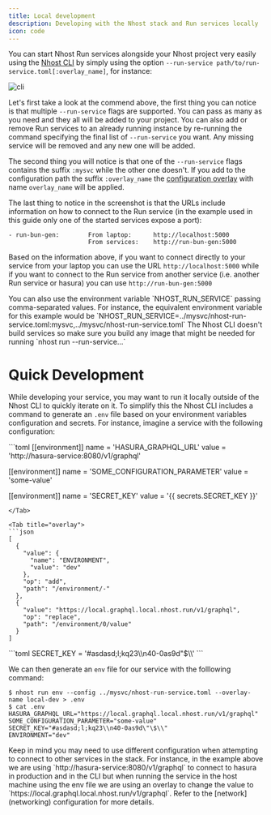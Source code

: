 ```yaml
---
title: Local development
description: Developing with the Nhost stack and Run services locally
icon: code
---
```


You can start Nhost Run services alongside your Nhost project very easily using the [Nhost CLI](/guides/cli/local-development) by simply using the option `--run-service path/to/run-service.toml[:overlay_name]`, for instance:

![cli](/images/run/local_development_1.png)

Let's first take a look at the commend above, the first thing you can notice is that multiple `--run-service` flags are supported. You can pass as many as you need and they all will be added to your project. You can also add or remove Run services to an already running instance by re-running the command specifying the final list of `--run-service` you want. Any missing service will be removed and any new one will be added.

The second thing you will notice is that one of the `--run-service` flags contains the suffix `:mysvc` while the other one doesn't. If you add to the configuration path the suffix `:overlay_name` the [configuration overlay](configuration-overlays) with name `overlay_name` will be applied.

The last thing to notice in the screenshot is that the URLs include information on how to connect to the Run service (in the example used in this guide only one of the started services expose a port):

```
- run-bun-gen:        From laptop:      http://localhost:5000
                      From services:    http://run-bun-gen:5000
```

Based on the information above, if you want to connect directly to your service from your laptop you can use the URL `http://localhost:5000` while if you want to connect to the Run service from another service (i.e. another Run service or hasura) you can use `http://run-bun-gen:5000`

<Note>
  You can also use the environment variable `NHOST_RUN_SERVICE` passing comma-separated values. For
  instance, the equivalent environment variable for this example would be
  `NHOST_RUN_SERVICE=../mysvc/nhost-run-service.toml:mysvc,../mysvc/nhost-run-service.toml`
</Note>

<Warning>
  The Nhost CLI doesn't build services so make sure you build any image that might be needed for
  running `nhost run --run-service...`
</Warning>

# Quick Development

While developing your service, you may want to run it locally outside of the Nhost CLI to quickly iterate on it. To simplify this the Nhost CLI includes a command to generate an `.env` file based on your environment variables configuration and secrets. For instance, imagine a service with the following configuration:

<Tabs>
<Tab title="run-service.toml">
```toml
[[environment]]
name = 'HASURA_GRAPHQL_URL'
value = 'http://hasura-service:8080/v1/graphql'

[[environment]]
name = 'SOME_CONFIGURATION_PARAMETER'
value = 'some-value'

[[environment]]
name = 'SECRET_KEY'
value = '{{ secrets.SECRET_KEY }}'

````
</Tab>

<Tab title="overlay">
```json
[
  {
    "value": {
      "name": "ENVIRONMENT",
      "value": "dev"
    },
    "op": "add",
    "path": "/environment/-"
  },
  {
    "value": "https://local.graphql.local.nhost.run/v1/graphql",
    "op": "replace",
    "path": "/environment/0/value"
  }
]
````

</Tab>
<Tab title=".secrets">
```toml
SECRET_KEY = '#asdasd;l;kq23\\n40-0as9d"$\\'
```
</Tab>
</Tabs>

We can then generate an `env` file for our service with the folllowing command:

```
$ nhost run env --config ../mysvc/nhost-run-service.toml --overlay-name local-dev > .env
$ cat .env
HASURA_GRAPHQL_URL="https://local.graphql.local.nhost.run/v1/graphql"
SOME_CONFIGURATION_PARAMETER="some-value"
SECRET_KEY="#asdasd;l;kq23\\n40-0as9d\"\$\\"
ENVIRONMENT="dev"
```

<Warning>
  Keep in mind you may need to use different configuration when attempting to connect to other
  services in the stack. For instance, in the example above we are using
  `http://hasura-service:8080/v1/graphql` to connect to hasura in production and in the CLI but when
  running the service in the host machine using the env file we are using an overlay to change the
  value to `https://local.graphql.local.nhost.run/v1/graphql`. Refer to the [network](networking)
  configuration for more details.
</Warning>
